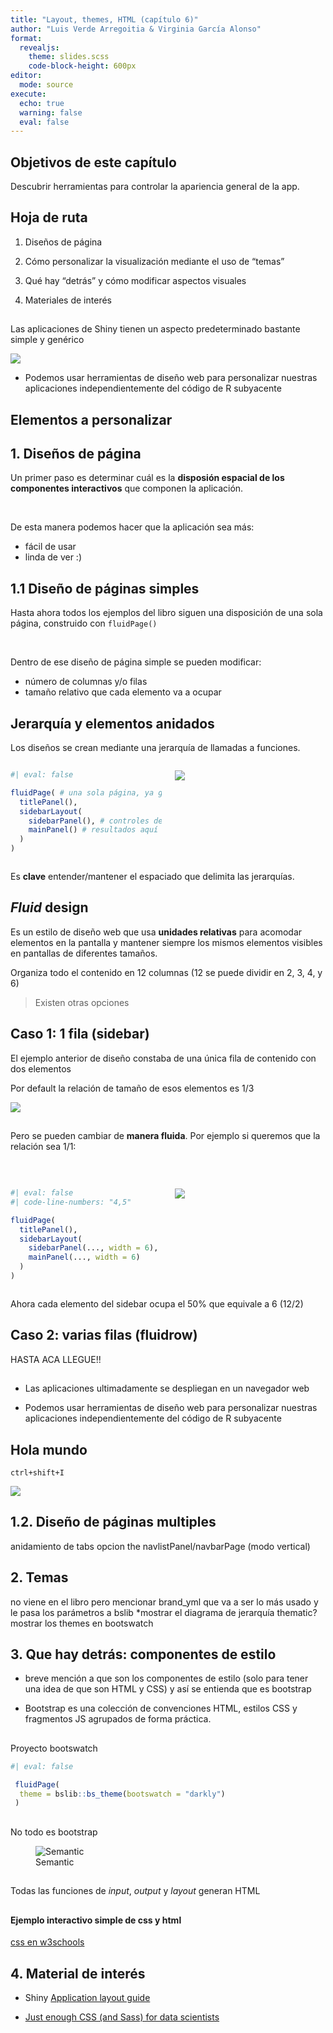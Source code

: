 ```yaml
---
title: "Layout, themes, HTML (capítulo 6)"
author: "Luis Verde Arregoitia & Virginia García Alonso"
format: 
  revealjs:
    theme: slides.scss
    code-block-height: 600px
editor: 
  mode: source
execute: 
  echo: true
  warning: false
  eval: false
---
```

## Objetivos de este capítulo

Descubrir herramientas para controlar la apariencia general de la app.

## Hoja de ruta 

1. Diseños de página

2. Cómo personalizar la visualización mediante el uso de "temas"

3. Qué hay "detrás" y cómo modificar aspectos visuales

4. Materiales de interés

##

Las aplicaciones de Shiny tienen un aspecto predeterminado bastante simple y genérico

![](https://mastering-shiny.org/demos/basic-ui/numeric.png)

- Podemos usar herramientas de diseño web para personalizar nuestras aplicaciones independientemente del código de R subyacente  


## Elementos a personalizar {.section}


## 1. Diseños de página

Un primer paso es determinar cuál es la **disposión espacial de los componentes interactivos** que componen la aplicación. 

<br>

De esta manera podemos hacer que la aplicación sea más:

- fácil de usar
- linda de ver :)


## 1.1 Diseño de páginas simples

Hasta ahora todos los ejemplos del libro siguen una disposición de una sola página, construido con `fluidPage()`

<br>

Dentro de ese diseño de página simple se pueden modificar:

- número de columnas y/o filas 
- tamaño relativo que cada elemento va a ocupar


## Jerarquía y elementos anidados

Los diseños se crean mediante una jerarquía de llamadas a funciones. 

::::: columns

::: {.column width="50%"}
```r
#| eval: false

fluidPage( # una sola página, ya genera el HTML, CSS y js necesario
  titlePanel(),
  sidebarLayout(
    sidebarPanel(), # controles de un lado
    mainPanel() # resultados aquí
  )
)

```
:::


::: {.column width="50%"}
![](https://mastering-shiny.org/diagrams/action-layout/sidebar.png)
:::

::::

Es **clave** entender/mantener el espaciado que delimita las jerarquías.

## *Fluid* design

Es un estilo de diseño web que usa **unidades relativas** para acomodar elementos en la pantalla y mantener siempre los mismos elementos visibles en pantallas de diferentes tamaños.

Organiza todo el contenido en 12 columnas (12 se puede dividir en 2, 3, 4, y 6)

> Existen otras opciones 

## Caso 1:  1 fila (sidebar)

El ejemplo anterior de diseño constaba de una única fila de contenido con dos elementos

Por default la relación de tamaño de esos elementos es 1/3

![](https://mastering-shiny.org/diagrams/action-layout/sidebar.png)

##

Pero se pueden cambiar de **manera fluida**. Por ejemplo si queremos que la relación sea 1/1:

<br>

::::: columns

::: {.column width="50%"}
```r
#| eval: false
#| code-line-numbers: "4,5"

fluidPage(
  titlePanel(),
  sidebarLayout(
    sidebarPanel(..., width = 6),
    mainPanel(..., width = 6)
  )
)

```
:::

::: {.column width="50%"}
![](https://programminghistorian.org/images/shiny-leaflet-newspaper-map-tutorial/shiny-leaflet-newspaper-map-tutorial-3.png)
:::

:::::

Ahora cada elemento del sidebar ocupa el 50% que equivale a 6 (12/2)


## Caso 2: varias filas (fluidrow)

HASTA ACA LLEGUE!!

## 

- Las aplicaciones ultimadamente se despliegan en un navegador web

- Podemos usar herramientas de diseño web para personalizar nuestras aplicaciones independientemente del código de R subyacente  

## Hola mundo

`ctrl+shift+I`

![](imgs/inspector.png)


## 1.2. Diseño de páginas multiples

anidamiento de tabs
opcion the navlistPanel/navbarPage (modo vertical)


## 2. Temas

no viene en el libro pero mencionar brand_yml que va a ser lo más usado y le pasa los parámetros a bslib *mostrar el diagrama de jerarquía
thematic?
mostrar los themes en bootswatch 


## 3. Que hay detrás: componentes de estilo

- breve mención a que son los componentes de estilo (solo para tener una idea de que son HTML y CSS) y así se entienda que es bootstrap

- Bootstrap es una colección de convenciones HTML, estilos CSS y fragmentos JS agrupados de forma práctica.

##

Proyecto bootswatch

```r
#| eval: false

 fluidPage(
  theme = bslib::bs_theme(bootswatch = "darkly")
 )
```

##

No todo es bootstrap

![Semantic](https://connect.appsilon.com/shiny-semantic-components/)

##

Todas las funciones de _input_, _output_ y _layout_ generan HTML

## 

#### Ejemplo interactivo simple de css y html

[css en w3schools](https://www.w3schools.com/html/tryit.asp?filename=tryhtml_css_inline)

## 4. Material de interés

* Shiny [Application layout guide](https://shiny.posit.co/r/articles/build/layout-guide/)

* [Just enough CSS (and Sass) for data scientists](https://samanthacsik.github.io/talks_workshops/2023-08-03-just-enough-css/)